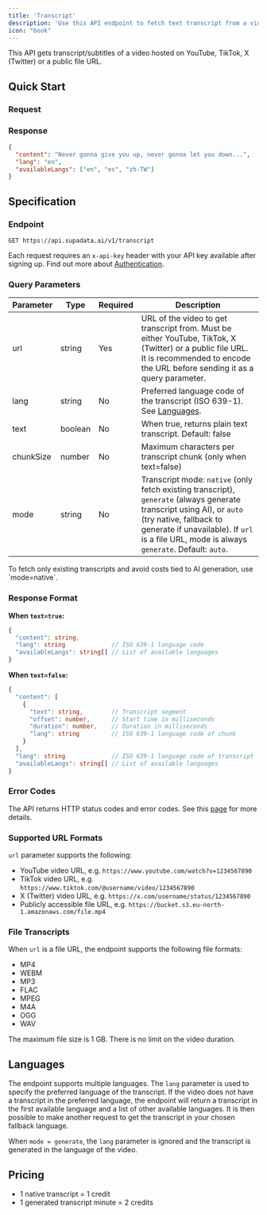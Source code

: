 ```yaml
---
title: 'Transcript'
description: 'Use this API endpoint to fetch text transcript from a video hosted on YouTube, TikTok, X (Twitter) or a public file URL.'
icon: "book"
---
```



This API gets transcript/subtitles of a video hosted on YouTube, TikTok, X (Twitter) or a public file URL.

## Quick Start

### Request

<CodeGroup>
  <TranscriptPython />
  <TranscriptNode />
  <TranscriptCURL />
</CodeGroup>

### Response

```json
{
  "content": "Never gonna give you up, never gonna let you down...",
  "lang": "en",
  "availableLangs": ["en", "es", "zh-TW"]
}
```

## Specification

### Endpoint

`GET https://api.supadata.ai/v1/transcript`

Each request requires an `x-api-key` header with your API key available after signing up. Find out more about [Authentication](/#authentication).

### Query Parameters

| Parameter | Type    | Required | Description                                                                             |
| --------- | ------- | -------- | --------------------------------------------------------------------------------------- |
| url       | string  | Yes      | URL of the video to get transcript from. Must be either YouTube, TikTok, X (Twitter) or a public file URL. It is recommended to encode the URL before sending it as a query parameter. |
| lang      | string  | No       | Preferred language code of the transcript (ISO 639-1). See [Languages](#languages).     |
| text      | boolean | No       | When true, returns plain text transcript. Default: false                                |
| chunkSize | number  | No       | Maximum characters per transcript chunk (only when text=false)                          |
| mode      | string  | No       | Transcript mode: `native` (only fetch existing transcript), `generate` (always generate transcript using AI), or `auto` (try native, fallback to generate if unavailable). If `url` is a file URL, mode is always `generate`. Default: `auto`. |

<Info>
  To fetch only existing transcripts and avoid costs tied to AI generation, use `mode=native`.
</Info>

### Response Format

**When `text=true`:**

```typescript
{
  "content": string,
  "lang": string             // ISO 639-1 language code
  "availableLangs": string[] // List of available languages
}
```

**When `text=false`:**

```typescript
{
  "content": [
    {
      "text": string,        // Transcript segment
      "offset": number,      // Start time in milliseconds
      "duration": number,    // Duration in milliseconds
      "lang": string         // ISO 639-1 language code of chunk
    }
  ],
  "lang": string             // ISO 639-1 language code of transcript
  "availableLangs": string[] // List of available languages
}
```

### Error Codes

The API returns HTTP status codes and error codes. See this [page](/features/errors) for more details.

### Supported URL Formats

`url` parameter supports the following:

- YouTube video URL, e.g. `https://www.youtube.com/watch?v=1234567890`
- TikTok video URL, e.g. `https://www.tiktok.com/@username/video/1234567890`
- X (Twitter) video URL, e.g. `https://x.com/username/status/1234567890`
- Publicly accessible file URL, e.g. `https://bucket.s3.eu-north-1.amazonaws.com/file.mp4`

### File Transcripts

When `url` is a file URL, the endpoint supports the following file formats:

- MP4
- WEBM
- MP3
- FLAC
- MPEG
- M4A
- OGG
- WAV

The maximum file size is 1 GB. There is no limit on the video duration.

## Languages

The endpoint supports multiple languages. The `lang` parameter is used to specify the preferred language of the transcript. If the video does not have a transcript in the preferred language, the endpoint will return a transcript in the first available language and a list of other available languages. It is then possible to make another request to get the transcript in your chosen fallback language.

When `mode = generate`, the `lang` parameter is ignored and the transcript is generated in the language of the video.

## Pricing

- 1 native transcript = 1 credit
- 1 generated transcript minute = 2 credits

